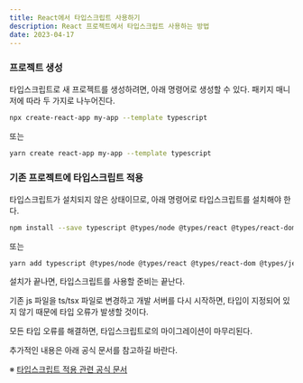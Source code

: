 ```yaml
---
title: React에서 타입스크립트 사용하기
description: React 프로젝트에서 타입스크립트 사용하는 방법
date: 2023-04-17
---
```


### 프로젝트 생성

타입스크립트로 새 프로젝트를 생성하려면, 아래 명령어로 생성할 수 있다.
패키지 매니저에 따라 두 가지로 나누어진다.

```bash
npx create-react-app my-app --template typescript
```

또는

```bash
yarn create react-app my-app --template typescript
```

### 기존 프로젝트에 타입스크립트 적용

타입스크립트가 설치되지 않은 상태이므로, 아래 명령어로 타입스크립트를 설치해야 한다.

```bash
npm install --save typescript @types/node @types/react @types/react-dom @types/jest
```

또는

```bash
yarn add typescript @types/node @types/react @types/react-dom @types/jest
```

설치가 끝나면, 타입스크립트를 사용할 준비는 끝난다.

기존 js 파일을 ts/tsx 파일로 변경하고 개발 서버를 다시 시작하면, 타입이 지정되어 있지 않기 때문에 타입 오류가 발생할 것이다.

모든 타입 오류를 해결하면, 타입스크립트로의 마이그레이션이 마무리된다.

추가적인 내용은 아래 공식 문서를 참고하길 바란다.

※ [타입스크립트 적용 관련 공식 문서](https://create-react-app.dev/docs/adding-typescript/)
